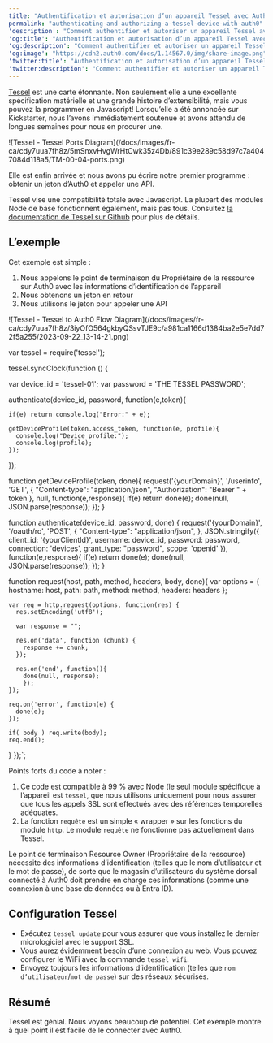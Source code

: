 ```yaml
---
title: "Authentification et autorisation d’un appareil Tessel avec Auth0"
permalink: "authenticating-and-authorizing-a-tessel-device-with-auth0"
'description': "Comment authentifier et autoriser un appareil Tessel avec Auth0."
'og:title': "Authentification et autorisation d’un appareil Tessel avec Auth0"
'og:description': "Comment authentifier et autoriser un appareil Tessel avec Auth0."
'og:image': "https://cdn2.auth0.com/docs/1.14567.0/img/share-image.png"
'twitter:title': "Authentification et autorisation d’un appareil Tessel avec Auth0"
'twitter:description': "Comment authentifier et autoriser un appareil Tessel avec Auth0."
---
```



[Tessel](https://tessel.io) est une carte étonnante. Non seulement elle a une excellente spécification matérielle et une grande histoire d’extensibilité, mais vous pouvez la programmer en Javascript! Lorsqu’elle a été annoncée sur Kickstarter, nous l’avons immédiatement soutenue et avons attendu de longues semaines pour nous en procurer une.

<Frame>![Tessel - Tessel Ports Diagram](/docs/images/fr-ca/cdy7uua7fh8z/5mSnxvHvgWrHtCwk35z4Db/891c39e289c58d97c7a4047084d118a5/TM-00-04-ports.png)</Frame>

Elle est enfin arrivée et nous avons pu écrire notre premier programme : obtenir un jeton d’Auth0 et appeler une API.

Tessel vise une compatibilité totale avec Javascript. La plupart des modules Node de base fonctionnent également, mais pas tous. Consultez [la documentation de Tessel sur Github](https://github.com/tessel/docs/blob/master/compatibility.md) pour plus de détails.

## L’exemple

Cet exemple est simple :

1. Nous appelons le point de terminaison du Propriétaire de la ressource sur Auth0 avec les informations d’identification de l’appareil
2. Nous obtenons un jeton en retour
3. Nous utilisons le jeton pour appeler une API

<Frame>![Tessel - Tessel to Auth0 Flow Diagram](/docs/images/fr-ca/cdy7uua7fh8z/3iyOfO564gkbyQSsvTJE9c/a981ca1166d1384ba2e5e7dd72f5a255/2023-09-22_13-14-21.png)</Frame>

var tessel = require('tessel');

tessel.syncClock(function () {

  var device_id = 'tessel-01';
  var password = 'THE TESSEL PASSWORD';

  authenticate(device_id, password, function(e,token){

    if(e) return console.log("Error:" + e);

    getDeviceProfile(token.access_token, function(e, profile){
      console.log("Device profile:");
      console.log(profile);
    });
  });

  function getDeviceProfile(token, done){
    request('{yourDomain}',
          '/userinfo',
          'GET',
          {
          "Content-type": "application/json",
          "Authorization": "Bearer " + token
        },
        null,
        function(e,response){
          if(e) return done(e);
          done(null, JSON.parse(response));
        });
  }

  function authenticate(device_id, password, done)
  {
    request('{yourDomain}',
          '/oauth/ro',
          'POST',
          {
          "Content-type": "application/json",
        },
        JSON.stringify({
            client_id:   '{yourClientId}',
            username:    device_id,
            password:    password,
            connection:  'devices',
            grant_type:  "password",
            scope: 'openid'
          }),
          function(e,response){
            if(e) return done(e);
            done(null, JSON.parse(response));
        });
  }

  function request(host, path, method, headers, body, done){
    var options = {
      hostname: host,
      path: path,
      method: method,
      headers: headers
    };

    var req = http.request(options, function(res) {
      res.setEncoding('utf8');

      var response = "";

      res.on('data', function (chunk) {
        response += chunk;
      });

      res.on('end', function(){
        done(null, response);
        });
    });

    req.on('error', function(e) {
      done(e);
    });

    if( body ) req.write(body);
    req.end();
  }
});`;

<AuthCodeBlock children={codeExample} language="javascript" />

Points forts du code à noter :

1. Ce code est compatible à 99 % avec Node (le seul module spécifique à l’appareil est `tessel`, que nous utilisons uniquement pour nous assurer que tous les appels SSL sont effectués avec des références temporelles adéquates.
2. La fonction `requête` est un simple « wrapper » sur les fonctions du module `http`. Le module `requête` ne fonctionne pas actuellement dans Tessel.

Le point de terminaison <Tooltip href="/docs/docs/fr-ca/glossary?term=resource-owner" tip="Propriétaire de ressources
Entité (telle qu’un utilisateur ou une application) capable d’accorder l’accès à une ressource protégée." cta="Voir le glossaire">Resource Owner</Tooltip> (Propriétaire de la ressource) nécessite des informations d’identification (telles que le nom d’utilisateur et le mot de passe), de sorte que le magasin d’utilisateurs du système dorsal connecté à Auth0 doit prendre en charge ces informations (comme une connexion à une base de données ou à Entra ID).

## Configuration Tessel

* Exécutez `tessel update` pour vous assurer que vous installez le dernier micrologiciel avec le support SSL.
* Vous aurez évidemment besoin d’une connexion au web. Vous pouvez configurer le WiFi avec la commande `tessel wifi`.
* Envoyez toujours les informations d’identification (telles que `nom d’utilisateur`/`mot de passe`) sur des réseaux sécurisés.

## Résumé

Tessel est génial. Nous voyons beaucoup de potentiel. Cet exemple montre à quel point il est facile de le connecter avec Auth0.